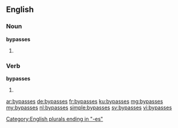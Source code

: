 ==English==

===Noun===
'''bypasses'''

# {{plural of|bypass}}

===Verb===
'''bypasses'''

# {{en-third-person singular of|bypass}}

[[Category:English plurals ending in "-es"]]

[[ar:bypasses]]
[[de:bypasses]]
[[fr:bypasses]]
[[ku:bypasses]]
[[mg:bypasses]]
[[my:bypasses]]
[[nl:bypasses]]
[[simple:bypasses]]
[[sv:bypasses]]
[[vi:bypasses]]